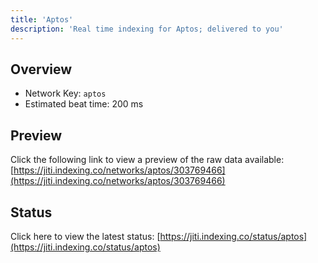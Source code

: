 ```yaml
---
title: 'Aptos'
description: 'Real time indexing for Aptos; delivered to you'
---
```


## Overview
- Network Key: `aptos`
- Estimated beat time: 200 ms

## Preview
Click the following link to view a preview of the raw data available: [https://jiti.indexing.co/networks/aptos/303769466](https://jiti.indexing.co/networks/aptos/303769466)

## Status
Click here to view the latest status: [https://jiti.indexing.co/status/aptos](https://jiti.indexing.co/status/aptos)
